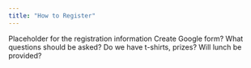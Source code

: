 ```yaml
---
title: "How to Register"
---
```


Placeholder for the registration information
Create Google form?
What questions should be asked?
Do we have t-shirts, prizes?
Will lunch be provided?
